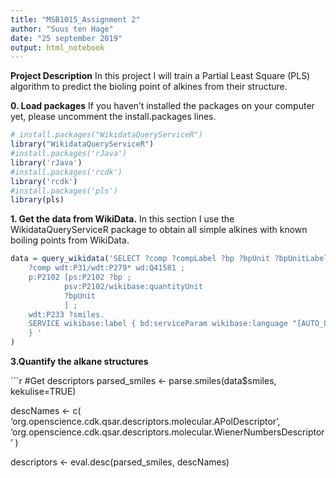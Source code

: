 ---
title: "MSB1015_Assignment 2"
author: "Suus ten Hage"
date: "25 september 2019"
output: html_notebook
---

**Project Description**
In this project I will train a Partial Least Square (PLS) algorithm to predict the bioling point of alkines from their structure. 

**0. Load packages**
If you haven't installed the packages on your computer yet, please uncomment the 
install.packages lines. 

```{r}
# install.packages("WikidataQueryServiceR")
library("WikidataQueryServiceR")
#install.packages('rJava')
library('rJava')
#install.packages('rcdk')
library('rcdk')
#install.packages('pls')
library(pls)

```

**1. Get the data from WikiData.** 
In this section I use the WikidataQueryServiceR package to obtain all simple alkines with known boiling points from WikiData.

```{r}
data = query_wikidata('SELECT ?comp ?compLabel ?bp ?bpUnit ?bpUnitLabel ?smiles WHERE {   
    ?comp wdt:P31/wdt:P279* wd:Q41581 ;
    p:P2102 [ps:P2102 ?bp ;           
            psv:P2102/wikibase:quantityUnit  
            ?bpUnit         
            ] ;
    wdt:P233 ?smiles.
    SERVICE wikibase:label { bd:serviceParam wikibase:language "[AUTO_LANGUAGE],en". } 
    } '
)

```

**3.Quantify the alkane structures**

```{r}

#Get descriptors
parsed_smiles <- parse.smiles(data$smiles, kekulise=TRUE)

descNames <- c(
'org.openscience.cdk.qsar.descriptors.molecular.APolDescriptor',
'org.openscience.cdk.qsar.descriptors.molecular.WienerNumbersDescriptor'
)

descriptors <- eval.desc(parsed_smiles, descNames)
